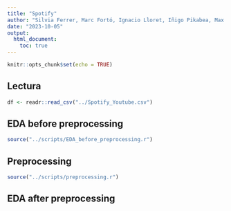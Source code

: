 ---
title: "Spotify"
author: "Silvia Ferrer, Marc Fortó, Ignacio Lloret, Iñigo Pikabea, Max Ticó and Rong Xing"
date: "2023-10-05"
output: 
  html_document:
    toc: true
---


```{r setup, include=FALSE}
knitr::opts_chunk$set(echo = TRUE)


```

## Lectura


```{r lectura, include=FALSE}
df <- readr::read_csv("../Spotify_Youtube.csv")
```
## EDA before preprocessing

```{r EDA b prpr}
source("../scripts/EDA_before_preprocessing.r")
```


## Preprocessing


```{r preprocessing, include=FALSE}
source("../scripts/preprocessing.r")
```


## EDA after preprocessing
